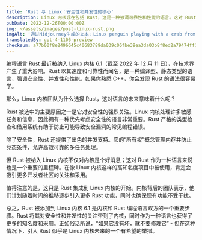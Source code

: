 ```yaml
---
title: 'Rust 与 Linux：安全性和并发性的核心'
description: Linux 内核现在包括 Rust，这是一种强调可靠性和性能的语言。这对 Rust 和内核来说是一个重要的里程碑。
pubDate: 2022-12-26T00:00:00Z
img: ~/assets/images/post-linux-rust.png
imgAlt: '通过Midjourney生成的文本：Linux penguin playing with a crab from the Rust programming language, antarctica, layered paper art, diorama, shadowbox, volumetric lighting --v 4'
translatedBy: gpt-4-1106-preview
checksum: a77b00f8e2496645c40683789da039c06fbe39ea3da03b8f8ed2a79474ff1a3d
---
```


编程语言 [Rust](https://www.rust-lang.org/zh-CN/) 最近被纳入 Linux 内核 [6.1](https://lkml.org/lkml/2022/12/11/206)（截至 2022 年 12 月 11 日），在技术界产生了重大影响。Rust 以其速度和可靠性而闻名，是一种编译型、静态类型的语言，强调安全性、并发性和性能。如果你熟悉 C++，你会发现 Rust 的语法很容易学。

那么，Linux 内核团队为什么选择 Rust，这对语言的未来意味着什么呢？

Rust 被选中的主要原因之一是它对安全性的强烈关注。Linux 内核处理许多敏感任务和信息，因此拥有一种优先考虑安全性的语言非常重要。Rust 严格的类型检查和借用系统有助于防止可能导致安全漏洞的常见编程错误。

除了安全性，Rust 还提供了出色的并发支持。它的“所有权”概念管理内存并防止竞态条件，允许高效可靠的多任务处理。

但 Rust 被纳入 Linux 内核不仅对内核是个好消息；这对 Rust 作为一种语言来说也是一个重要的里程碑。在像 Linux 内核这样的高知名度项目中被使用，肯定会吸引更多开发者社区的关注和采用。

值得注意的是，这只是 Rust 集成到 Linux 内核的开始。内核背后的团队表示，他们计划随着时间的推移逐步引入更多 Rust 功能，同时也确保现有功能不受干扰。

总之，Rust 被添加到 Linux 内核 6.1 是内核和 Rust 编程语言双方的一个重要步骤。Rust 将其对安全性和并发性的关注带到了内核，同时作为一种语言也获得了更多的知名度和采用。正如俗话所说，“如果它没有坏，就不要修理它” - 但在这种情况下，引入 Rust 似乎是 Linux 内核未来的一个有希望的举措。
